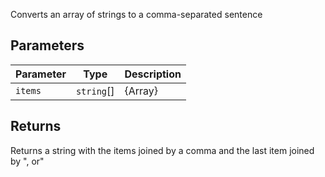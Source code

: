 Converts an array of strings to a comma-separated sentence

## Parameters

| Parameter | Type | Description |
| ------ | ------ | ------ |
| `items` | `string`[] | {Array<string>} |

## Returns

Returns a string with the items joined by a comma and the last item joined by ", or"
